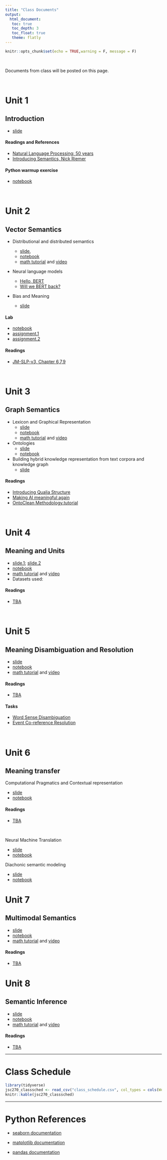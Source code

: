 ```yaml
---
title: "Class Documents"
output: 
  html_document:
   toc: true
   toc_depth: 3
   toc_float: true
   theme: flatly
---
```


```r
knitr::opts_chunk$set(echo = TRUE,warning = F, message = F)
```

<br>


Documents from class will be posted on this page.

<br>

# Unit 1
## Introduction 

- [slide](units/1/introduction.pdf)


#### Readings and References

- [Natural Language Processing: 50 years]()
- [Introducing Semantics, Nick Riemer]()

#### Python warmup exercise
   - [notebook]()

<br>

# Unit 2
## Vector Semantics

- Distributional and distributed semantics

   - [slide](),
   - [notebook]()
   - [math tutorial]() and [video]()

- Neural language models

   - [Hello, BERT](https://docs.google.com/presentation/d/1aGdG7OcAc-kIGxYqgBOtGeT83avWOA7pAqord7wrlhA/edit#slide=id.p)
   - [Will we BERT back?](https://docs.google.com/presentation/d/1AcsrFrlSIZXEFMvqTZgeeG3s4u0A6IWDN5vcANnxlx8/edit#slide=id.gd851afca02_1_8)

- Bias and Meaning

   - [slide]()


#### Lab
   - [notebook]()
   - [assignment.1]()
   - [assignment.2](https://bit.ly/3lB9YsT)

#### Readings

- [JM-SLP-v3, Chapter 6,7,9]()


   
<br>






# Unit 3
## Graph Semantics

- Lexicon and Graphical Representation
   - [slide]()
   - [notebook]()
   - [math tutorial]() and [video]()

- Ontologies
   - [slide]()
   - [notebook]()
   
- Building hybrid knowledge representation from text corpora and knowledge graph
   - [slide]()

#### Readings

- [Introducing Qualia Structure](http://gl-tutorials.org/wp-content/uploads/2015/12/GL-QualiaStructure.pdf)
- [Making AI meaningful again](https://arxiv.org/abs/1901.02918)
- [OntoClean Methodology.tutorial](http://mowl-power.cs.man.ac.uk/2010/comp/owl-60462/OntoClean.pdf)


<br>


# Unit 4
## Meaning and Units


- [slide.1](); [slide.2](units/5/Biemann_vector_or_graph.pdf)
- [notebook]()
- [math tutorial]() and [video]()
- Datasets used: 



#### Readings

- [TBA]()


<br>



# Unit 5
## Meaning Disambiguation and Resolution

- [slide]()
- [notebook]()
- [math tutorial]() and [video]()

#### Readings

- [TBA]()

#### Tasks

- [Word Sense Disambiguation]()
- [Event Co-reference Resolution]()

<br>



# Unit 6 
## Meaning transfer

Computational Pragmatics and Contextual representation

- [slide]()
- [notebook]()

#### Readings

- [TBA]()

<br>

Neural Machine Translation

- [slide]()
- [notebook]()


Diachonic semantic modeling

- [slide]()
- [notebook]()


# Unit 7
## Multimodal Semantics

- [slide]()
- [notebook]()
- [math tutorial]() and [video]()

#### Readings

- [TBA]()
<br>


# Unit 8
## Semantic Inference

- [slide]()
- [notebook]()
- [math tutorial]() and [video]()

#### Readings

- [TBA]()





******

# Class Schedule

```r
library(tidyverse)
jsc270_classsched <- read_csv("class_schedule.csv", col_types = cols(Week = col_character()), na = "null")
knitr::kable(jsc270_classsched)
```



******

# Python References


- [seaborn documentation](https://seaborn.pydata.org/)

- [matplotlib documentation](https://matplotlib.org/)

- [pandas documentation](http://pandas.pydata.org/pandas-docs/stable/)



<br>


